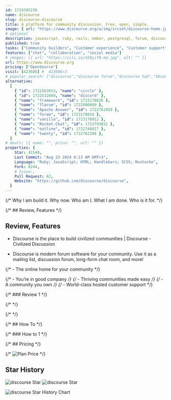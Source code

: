 ```yaml
---
id: 1724395238
name: discourse
slug: discourse-discourse
title: A platform for community discussion. Free, open, simple.
image: { url: "https://www.discourse.org/a/img/srcset/discourse-home.jpg" }
# optional
description: javascript, ruby, rails, ember, postgresql, forum, discourse,  ,
published: true
tasks: ["Community builders", "Customer experience", "Customer support"]
features: ["chat", "collaboration", "social media"]
# images: [{ url: "https://iili.io/dI8yiYB.md.jpg", alt: "" }]
url: https://www.discourse.org
pricing: ["OpenSource"]
visit: [423686] #  423686/3
# popular_search: ["discourse","discourse forum","discourse hub","bbcode","curl not found docker","discourse","discourse forum","discourse community","discorse","grid.upgrade"]
alternative:
  [
    { "id": 1722563653, "name": "circle" },
    { "id": 1722532040, "name": "discord" },
    { "name": "framework", "id": 1723178826 },
    { "name": "flarum", "id": 1722800089 },
    { "name": "Apache Answer", "id": 1722761950 },
    { "name": "forem", "id": 1723178856 },
    { "name": "vanilla", "id": 1723178912 },
    { "name": "Rocket.Chat", "id": 1722793031 },
    { "name": "outline", "id": 1722748017 },
    { "name": "twenty", "id": 1722762288 },
  ]
# deals: [{ name: "", price: "", url: "" }]
properties: {
    Star: 41540,
    Last Commit: "Aug 23 2024 6:13 AM GMT+3",
    Language: "Ruby; JavaScript; HTML; Handlebars; SCSS; Mustache",
    Fork: 8244,
    # Issue:,
    Pull Request: 62,
    Website: "https://github.com/discourse/discourse",
  }
---
```


{/* Why I am build it. Why now. Who am I. What I am done. Who is it for. */}

{/* ## Review, Features */}

## Review, Features

- Discourse is the place to build civilized communities | Discourse - Civilized Discussion

- Discourse is modern forum software for your community. Use it as a mailing list, discussion forum, long-form chat room, and more!

{/* - The online home for your community */}

{/* - You’re in good company */}
{/* - Thriving communities made easy */}
{/* - A community you own */}
{/* - World-class hosted customer support */}

{/* ### Review 1 */}

{/* <DetailYoutube videoId="" startTime={0} /> */}

{/* <Twitters ids=[] /> */}

{/* ## How To */}

{/* ### How to 1 */}

{/* ## Pricing */}

{/* <Img src="" alt="Plan Price" /> */}

## Star History

![discourse Star](https://img.shields.io/github/stars/discourse/discourse?style=flat%22)
![discourse Star](https://img.shields.io/github/last-commit/discourse/discourse?style=flat%22)

![discourse Star History Chart](https://api.star-history.com/svg?repos=discourse/discourse)

